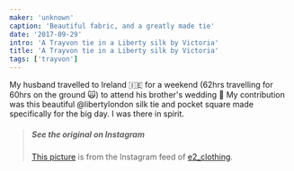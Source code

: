 ```yaml
---
maker: 'unknown'
caption: 'Beautiful fabric, and a greatly made tie'
date: '2017-09-29'
intro: 'A Trayvon tie in a Liberty silk by Victoria'
title: 'A Trayvon tie in a Liberty silk by Victoria'
tags: ['trayvon']
---
```


<!-- truncate -->

My husband travelled to Ireland 🇮🇪 for a weekend (62hrs travelling for 60hrs on the ground 🙀) to attend his brother's wedding 👏
My contribution was this beautiful @libertylondon silk tie and pocket square made specifically for the big day. I was there in spirit.

> ##### See the original on Instagram
>
> [This picture](https://www.instagram.com/p/BZR3pyCHLjm/) is from the Instagram feed
> of [e2_clothing](https://www.instagram.com/e2_clothing/).

